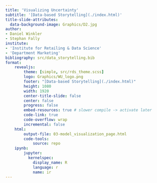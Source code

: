 ```yaml
---
title: 'Visualizing Uncertainty'
subtitle: '[Data-based Storytelling](./index.html)'
title-slide-attributes: 
  data-background-image: Graphics/D2.jpg
author: 
- Daniel Winkler
- Stephan Fally
institute: 
- 'Institute for Retailing & Data Science'
- 'Department Marketing'
bibliography: src/data_storytelling.bib  
format: 
    revealjs:
        theme: [simple, src/rds_theme.scss]
        logo: Graphics/WU_logo.png
        footer: "[Data-based Storytelling](./index.html)"
        height: 1080
        width: 1920
        center-title-slide: false
        center: false
        progress: false
        embed-resources: true # slower compile -> activate later
        code-link: true
        code-overflow: wrap
        incremental: false
    html:
        output-file: 03-model_visualization_page.html 
        code-tools:
            source: repo
    ipynb:
        jupyter:
          kernelspec:
            display_name: R
            language: r
            name: ir
---
```

